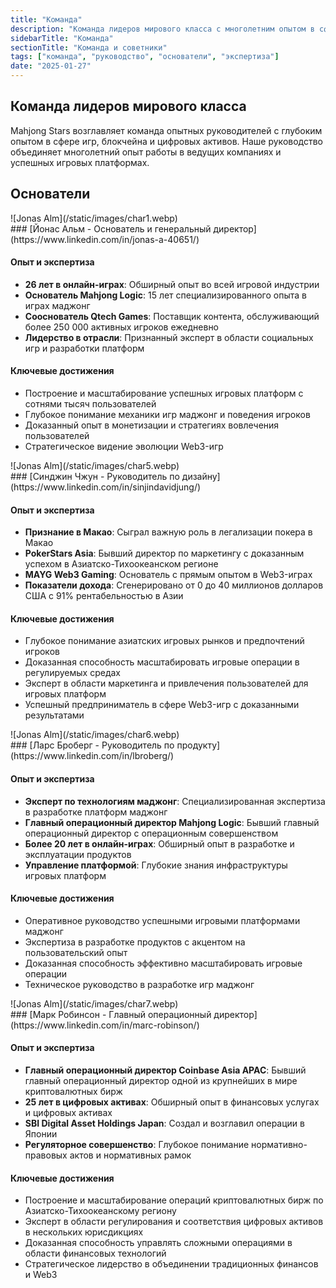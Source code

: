```yaml
---
title: "Команда"
description: "Команда лидеров мирового класса с многолетним опытом в сфере игр, блокчейна и финансов"
sidebarTitle: "Команда"
sectionTitle: "Команда и советники"
tags: ["команда", "руководство", "основатели", "экспертиза"]
date: "2025-01-27"
---
```


## Команда лидеров мирового класса

Mahjong Stars возглавляет команда опытных руководителей с глубоким опытом в сфере игр, блокчейна и цифровых активов. Наше руководство объединяет многолетний опыт работы в ведущих компаниях и успешных игровых платформах.

## Основатели


<div className='flex gap-4 items-center'>
<div className='aspect-square size-11'>
![Jonas Alm](/static/images/char1.webp)
</div>
### [Йонас Альм - Основатель и генеральный директор](https://www.linkedin.com/in/jonas-a-40651/)
</div>

#### Опыт и экспертиза
- **26 лет в онлайн-играх**: Обширный опыт во всей игровой индустрии
- **Основатель Mahjong Logic**: 15 лет специализированного опыта в играх маджонг
- **Сооснователь Qtech Games**: Поставщик контента, обслуживающий более 250 000 активных игроков ежедневно
- **Лидерство в отрасли**: Признанный эксперт в области социальных игр и разработки платформ

#### Ключевые достижения
- Построение и масштабирование успешных игровых платформ с сотнями тысяч пользователей
- Глубокое понимание механики игр маджонг и поведения игроков
- Доказанный опыт в монетизации и стратегиях вовлечения пользователей
- Стратегическое видение эволюции Web3-игр


<div className='flex gap-4 items-center'>
<div className='aspect-square size-11'>
![Jonas Alm](/static/images/char5.webp)
</div>
### [Синджин Чжун - Руководитель по дизайну](https://www.linkedin.com/in/sinjindavidjung/)
</div>


#### Опыт и экспертиза
- **Признание в Макао**: Сыграл важную роль в легализации покера в Макао
- **PokerStars Asia**: Бывший директор по маркетингу с доказанным успехом в Азиатско-Тихоокеанском регионе
- **MAYG Web3 Gaming**: Основатель с прямым опытом в Web3-играх
- **Показатели дохода**: Сгенерировано от 0 до 40 миллионов долларов США с 91% рентабельностью в Азии

#### Ключевые достижения
- Глубокое понимание азиатских игровых рынков и предпочтений игроков
- Доказанная способность масштабировать игровые операции в регулируемых средах
- Эксперт в области маркетинга и привлечения пользователей для игровых платформ
- Успешный предприниматель в сфере Web3-игр с доказанными результатами

<div className='flex gap-4 items-center'>
<div className='aspect-square size-11'>
![Jonas Alm](/static/images/char6.webp)
</div>
### [Ларс Броберг - Руководитель по продукту](https://www.linkedin.com/in/lbroberg/)
</div>

#### Опыт и экспертиза
- **Эксперт по технологиям маджонг**: Специализированная экспертиза в разработке платформ маджонг
- **Главный операционный директор Mahjong Logic**: Бывший главный операционный директор с операционным совершенством
- **Более 20 лет в онлайн-играх**: Обширный опыт в разработке и эксплуатации продуктов
- **Управление платформой**: Глубокие знания инфраструктуры игровых платформ

#### Ключевые достижения
- Оперативное руководство успешными игровыми платформами маджонг
- Экспертиза в разработке продуктов с акцентом на пользовательский опыт
- Доказанная способность эффективно масштабировать игровые операции
- Техническое руководство в разработке игр маджонг

<div className='flex gap-4 items-center'>
<div className='aspect-square size-11'>
![Jonas Alm](/static/images/char7.webp)
</div>
### [Марк Робинсон - Главный операционный директор](https://www.linkedin.com/in/marc-robinson/)
</div>

#### Опыт и экспертиза
- **Главный операционный директор Coinbase Asia APAC**: Бывший главный операционный директор одной из крупнейших в мире криптовалютных бирж
- **25 лет в цифровых активах**: Обширный опыт в финансовых услугах и цифровых активах
- **SBI Digital Asset Holdings Japan**: Создал и возглавил операции в Японии
- **Регуляторное совершенство**: Глубокое понимание нормативно-правовых актов и нормативных рамок

#### Ключевые достижения
- Построение и масштабирование операций криптовалютных бирж по Азиатско-Тихоокеанскому региону
- Эксперт в области регулирования и соответствия цифровых активов в нескольких юрисдикциях
- Доказанная способность управлять сложными операциями в области финансовых технологий
- Стратегическое лидерство в объединении традиционных финансов и Web3